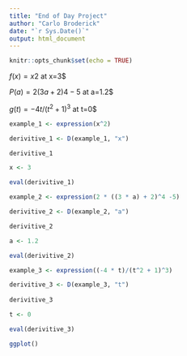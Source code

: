 ```yaml
---
title: "End of Day Project"
author: "Carlo Broderick"
date: "`r Sys.Date()`"
output: html_document
---
```


```r
knitr::opts_chunk$set(echo = TRUE)
```

$f(x)=x2$ at x=3$

$P(a)=2(3a+2)4−5$  at a=1.2$

$g(t)=−4t/(t^2+1)^3$ at t=0$

```r
example_1 <- expression(x^2)

derivitive_1 <- D(example_1, "x")

derivitive_1

x <- 3

eval(derivitive_1)
```

```r
example_2 <- expression(2 * ((3 * a) + 2)^4 -5)

derivitive_2 <- D(example_2, "a")

derivitive_2

a <- 1.2

eval(derivitive_2)
```

```r
example_3 <- expression((-4 * t)/(t^2 + 1)^3)

derivitive_3 <- D(example_3, "t")
                      
derivitive_3

t <- 0

eval(derivitive_3)
```

```r
ggplot()
```
